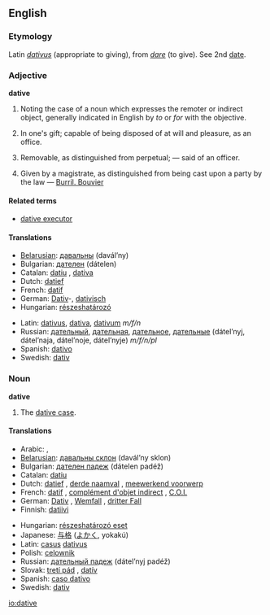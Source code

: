 ==English==
===Etymology===
Latin ''[[dativus]]'' (appropriate to giving), from ''[[dare#Latin|dare]]'' (to give). See 2nd [[date]].

===Adjective===
'''dative'''

#{{Grammar}} Noting the case of a noun which expresses the remoter or indirect object, generally indicated in English by ''to'' or ''for'' with the objective.
#{{Law}} In one's gift; capable of being disposed of at will and pleasure, as an office.
#{{Law}} Removable, as distinguished from perpetual; &mdash; said of an officer.
#{{Law}} Given by a magistrate, as distinguished from being cast upon a party by the law &mdash; [[Burril. Bouvier]]

====Related terms====
*[[dative executor]]

====Translations====
{{top}}
*[[Belarusian]]: [[давальны]] (davál’ny)
*Bulgarian: [[дателен]] (dátelen)
*Catalan: [[datiu]] {{m}}, [[dativa]] {{f}}
*Dutch: [[datief]] {{m}}
*French: [[datif]] {{m}}
*German: [[Dativ]]-, [[dativisch]]
*Hungarian: [[részeshatározó]]
{{mid}}
*Latin: [[dativus]], [[dativa]], [[dativum]] ''m/f/n''
*Russian: [[дательный]], [[дательная]], [[дательное]], [[дательные]] (dátel’nyj, dátel’naja, dátel’noje, dátel’nyje) ''m/f/n/pl''
*Spanish: [[dativo]] {{m}}
*Swedish: [[dativ]]
{{bottom}}

===Noun===
'''dative'''

#The [[dative case]].

====Translations====
{{top}}
*Arabic: {{ARchar|[[حالة المفعول له|حَالةُ المَفْعُولُ لَهُ]]}} {{Unicode|(ħáːltu l-mafʕúːlu láhu)}} {{f}}, {{ARchar|[[حالة من حالات النصب|حَالَة مِنْ حَالاَتُ النُّصْب]]}} {{Unicode|(ħáːla min al-ħaláːtu n-núʂb)}} {{f}}
*[[Belarusian]]: [[давальны склон]] (davál’ny sklon) {{m}}
*Bulgarian: [[дателен падеж]] (dátelen padéž) {{m}}
*Catalan: [[datiu]] {{m}}
*Dutch: [[datief]] {{m}}, [[derde naamval]] {{m}}, [[meewerkend voorwerp]] {{n}}
*French: [[datif]] {{m}}, [[complément d'objet indirect]] {{m}}, [[C.O.I.]] {{m}}
*German: [[Dativ]] {{m}}, [[Wemfall]] {{m}}, [[dritter Fall]] {{m}}
*Finnish: [[datiivi]]
{{mid}}
*Hungarian: [[részeshatározó eset]]
*Japanese: [[与格]] ([[よかく]], yokakú)
*Latin: [[casus]] [[dativus]] {{m}}
*Polish: [[celownik]] {{m}}
*Russian: [[дательный падеж]] (dátel’nyj padéž) {{m}}
*Slovak: [[tretí pád]] {{m}}, [[datív]] {{m}}
*Spanish: [[caso dativo]] {{m}}
*Swedish: [[dativ]]
{{bottom}}

[[io:dative]]